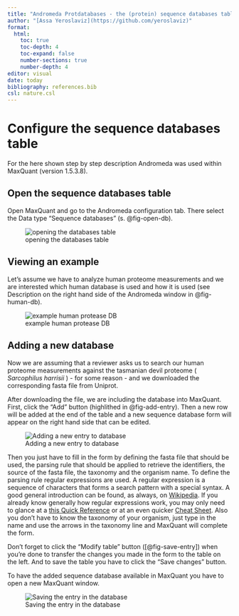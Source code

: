 ```yaml
---
title: "Andromeda Protdatabases - the (protein) sequence databases table"
author: "[Assa Yeroslaviz](https://github.com/yeroslaviz)"
format: 
  html:
    toc: true
    toc-depth: 4
    toc-expand: false
    number-sections: true
    number-depth: 4
editor: visual
date: today
bibliography: references.bib
csl: nature.csl
---
```


# Configure the sequence databases table

For the here shown step by step description Andromeda was used within MaxQuant (version 1.5.3.8). 

## Open the sequence databases table

Open MaxQuant and go to the Andromeda configuration tab. There select the Data type "Sequence databases" (s. @fig-open-db).

![opening the databases table](Figures/configprotseq-01-open_tab-edited.png){#fig-open-db}

## Viewing an example

Let's assume we have to analyze human proteome measurements and we are interested which human database is used and how it is used (see Description on the right hand side of the Andromeda window in @fig-human-db).

![example human protease DB](Figures/configprotseq-02-view_example-edited.png){#fig-human-db}

## Adding a new database

Now we are assuming that a reviewer asks us to search our human proteome measurements against the tasmanian devil proteome ( _Sarcophilus harrisii_ ) - for some reason - and we downloaded the corresponding fasta file from Uniprot.

After downloading the file, we are including the database into MaxQuant. First, click the "Add" button (highlithed in @fig-add-entry). Then a new row will be added at the end of the table and a new sequence database form will appear on the right hand side that can be edited. 

![Adding a new entry to database](Figures/configprotseq-03-add_form-edited.png){#fig-add-entry}

Then you just have to fill in the form by defining the fasta file that should be used, the parsing rule that should be applied to retrieve the identifiers, the source of the fasta file, the taxonomy and the organism name. To define the parsing rule regular expressions are used. A regular expression is a sequence of characters that forms a search pattern with a special syntax. A good general introduction can be found, as always, on [Wikipedia](http://en.wikipedia.org/wiki/Regular_expression). If you already know generally how regular expressions work, you may only need to glance at a [this Quick Reference](http://msdn.microsoft.com/en-us/library/az24scfc.aspx) or at an even quicker [Cheat Sheet](http://www.mikesdotnetting.com/Article/46/CSharp-Regular-Expressions-Cheat-Sheet). Also you don't have to know the taxonomy of your organism, just type in the name and use the arrows in the taxonomy line and MaxQuant will complete the form.

Don't forget to click the "Modify table" button ([@fig-save-entry]) when you're done to transfer the changes you made in the form to the table on the left. And to save the table you have to click the "Save changes" button. 

To have the added sequence database available in MaxQuant you have to open a new MaxQuant window. 

![Saving the entry in the database](Figures/configprotseq-04-add_filled_in_form-edited.png){#fig-save-entry}



